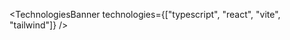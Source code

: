
<TechnologiesBanner
  technologies={["typescript", "react", "vite", "tailwind"]}
/>

<GithubLink
  link="https://github.com/uoclass/statistik"
  text="Statistik GitHub"
/>
